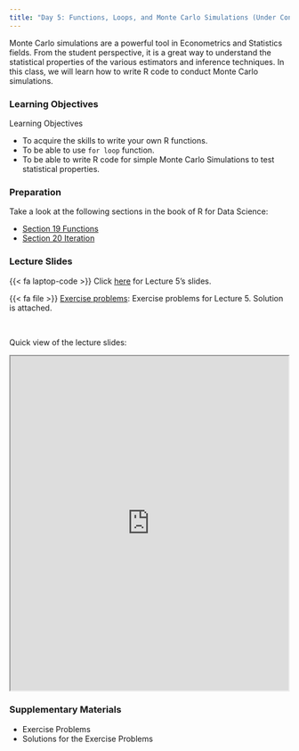```yaml
---
title: "Day 5: Functions, Loops, and Monte Carlo Simulations (Under Construction)"
---
```


Monte Carlo simulations are a powerful tool in Econometrics and Statistics fields. From the student perspective, it is a great way to understand the statistical properties of the various estimators and inference techniques. In this class, we will learn how to write R code to conduct Monte Carlo simulations.

### Learning Objectives

:::{.goals}
::::{.goals-header}
Learning Objectives
::::
::::{.goals-container}
+ To acquire the skills to write your own R functions.
+ To be able to use `for loop` function.
+ To be able to write R code for simple Monte Carlo Simulations to test statistical properties. 
::::
:::


### Preparation
Take a look at the following sections in the book of R for Data Science:

+ [Section 19 Functions](https://r4ds.had.co.nz/functions.html)
+ [Section 20 Iteration](https://r4ds.had.co.nz/iteration.html)


### Lecture Slides

{{< fa laptop-code >}}  Click [here](https://shunkei3.github.io/R-slides/Lec_notes/Lec5/Lec5.html){target="_blank"} for Lecture 5's slides.

{{< fa file >}} [Exercise problems](https://shunkei3.github.io/R-slides/Lec_notes/Lec1/Lec1_exercise_solution.html){target="_blank"}: Exercise problems for Lecture 5. Solution is attached.

<br>

Quick view of the lecture slides:


```{=html}
<div style="display: flex; justify-content: center;"> 
<iframe width="900" height="600" src="https://shunkei3.github.io/R-slides/Lec_notes/Lec5/Lec5.html" title="Webpage example"></iframe>
</div>
```

### Supplementary Materials
+ Exercise Problems
+ Solutions for the Exercise Problems




